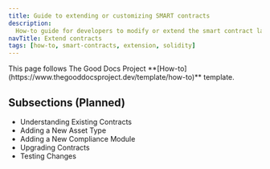 ```yaml
---
title: Guide to extending or customizing SMART contracts
description:
  How-to guide for developers to modify or extend the smart contract layer
navTitle: Extend contracts
tags: [how-to, smart-contracts, extension, solidity]
---
```


<Callout type="info" title="Template guide">
  This page follows The Good Docs Project
  **[How-to](https://www.thegooddocsproject.dev/template/how-to)** template.
</Callout>

## Subsections (Planned)

- Understanding Existing Contracts
- Adding a New Asset Type
- Adding a New Compliance Module
- Upgrading Contracts
- Testing Changes
